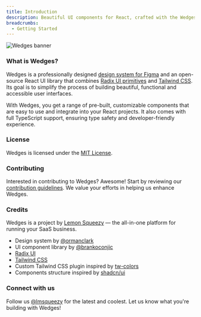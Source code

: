 ```yaml
---
title: Introduction
description: Beautiful UI components for React, crafted with the Wedges design system, Radix UI, and Tailwind CSS.
breadcrumbs:
  - Getting Started
---
```


<Image priority src="/wedges/docs/images/banner.jpg" quality={100} width={700} height={350} alt="Wedges banner" className="block w-full rounded-lg object-cover" />

### What is Wedges?

Wedges is a professionally designed <a href="https://lemonsqueezy.com/wedges/figma/">design system for Figma</a> and an open-source React UI library that combines <a href="https://www.radix-ui.com/primitives" target="_blank" rel="noopener noreferrer">Radix UI primitives</a> and <a href="https://tailwindcss.com/" target="_blank" rel="noopener noreferrer">Tailwind CSS</a>. Its goal is to simplify the process of building beautiful, functional and accessible user interfaces.

With Wedges, you get a range of pre-built, customizable components that are easy to use and integrate into your React projects. It also comes with full TypeScript support, ensuring type safety and developer-friendly experience.

### License

Wedges is licensed under the <a href="https://github.com/lmsqueezy/wedges/LICENSE" target="_blank" rel="noreferrer noopener">MIT License</a>.

### Contributing

Interested in contributing to Wedges? Awesome! Start by reviewing our <a href="https://github.com/lmsqueezy/wedges/CONTRIBUTING" target="_blank" rel='noopener noreferrer'>contribution guidelines</a>. We value your efforts in helping us enhance Wedges.

### Credits

Wedges is a project by <a href="https://www.lemonsqueezy.com/" target="_blank">Lemon Squeezy</a> — the all-in-one platform for running your SaaS business.

- Design system by <a href="https://twitter.com/ormanclark" target="_blank" rel="noreferrer noopener">@ormanclark</a>
- UI component library by <a href="https://twitter.com/brankoconjic" target="_blank" rel="noreferrer noopener">@brankoconjic</a>
- <a href="https://radix-ui.com/primitives/" target="_blank" rel="noreferrer noopener">Radix UI</a>
- <a href="https://tailwindcss.com/" target="_blank" rel="noreferrer noopener">Tailwind CSS</a>
- Custom Tailwind CSS plugin inspired by <a href="https://github.com/L-Blondy/tw-colors" target="_blank" rel="noreferrer noopener">tw-colors</a>
- Components structure inspired by <a href="https://ui.shadcn.com/" target="_blank">shadcn/ui</a>

### Connect with us

Follow us <a href="https://twitter.com/lmsqueezy/" target="_blank" rel="noreferrer">@lmsqueezy</a> for the latest and coolest. Let us know what you're building with Wedges!